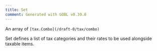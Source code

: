 ```yaml
---
title: Set
comment: Generated with GOBL v0.39.0
---
```


An array of `[tax.Combo](/draft-0/tax/combo)`

Set defines a list of tax categories and their rates to be used alongside taxable items.
